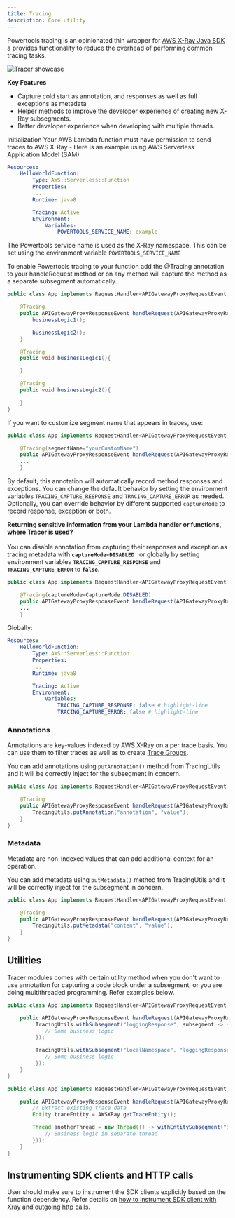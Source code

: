 ```yaml
---
title: Tracing
description: Core utility
---
```



Powertools tracing is an opinionated thin wrapper for [AWS X-Ray Java SDK](https://github.com/aws/aws-xray-sdk-java/)
a provides functionality to reduce the overhead of performing common tracing tasks.

![Tracer showcase](../media/tracer_utility_showcase.png)

 **Key Features**

 * Capture cold start as annotation, and responses as well as full exceptions as metadata
 * Helper methods to improve the developer experience of creating new X-Ray subsegments.
 * Better developer experience when developing with multiple threads.

Initialization
Your AWS Lambda function must have permission to send traces to AWS X-Ray - Here is an example using AWS Serverless Application Model (SAM)

```yaml:title=template.yaml
Resources:
    HelloWorldFunction:
        Type: AWS::Serverless::Function
        Properties:
        ...
        Runtime: java8

        Tracing: Active
        Environment:
            Variables:
                POWERTOOLS_SERVICE_NAME: example
```

The Powertools service name is used as the X-Ray namespace. This can be set using the environment variable
`POWERTOOLS_SERVICE_NAME`

To enable Powertools tracing to your function add the @Tracing annotation to your handleRequest method or on
any method will capture the method as a separate subsegment automatically.

```java:title=LambdaHandler.java
public class App implements RequestHandler<APIGatewayProxyRequestEvent, APIGatewayProxyResponseEvent> {

    @Tracing
    public APIGatewayProxyResponseEvent handleRequest(APIGatewayProxyRequestEvent input, Context context) {
        businessLogic1();

        businessLogic2();
    }

    @Tracing
    public void businessLogic1(){

    }

    @Tracing
    public void businessLogic2(){

    }
}
```

If you want to customize segment name that appears in traces, use:

```java:title=CustomSegmentName.java
public class App implements RequestHandler<APIGatewayProxyRequestEvent, APIGatewayProxyResponseEvent> {

    @Tracing(segmentName="yourCustomName")
    public APIGatewayProxyResponseEvent handleRequest(APIGatewayProxyRequestEvent input, Context context) {
    ...
    }
```

By default, this annotation will automatically record method responses and exceptions. You can change the default behavior by setting
the environment variables `TRACING_CAPTURE_RESPONSE` and `TRACING_CAPTURE_ERROR` as needed. Optionally, you can override behavior by
different supported `captureMode` to record response, exception or both.

<Note type="warning">
  <strong>Returning sensitive information from your Lambda handler or functions, where Tracer is used?</strong>
  <br/><br/>
  You can disable annotation from capturing their responses and exception as tracing metadata with <strong><code>captureMode=DISABLED </code></strong>
   or globally by setting environment variables <strong><code>TRACING_CAPTURE_RESPONSE</code></strong> and <strong><code>TRACING_CAPTURE_ERROR</code></strong> to <strong><code>false</code></strong>.
</Note><br/>

```java:title=HandlerWithoutCapturingResponseOrError.java
public class App implements RequestHandler<APIGatewayProxyRequestEvent, APIGatewayProxyResponseEvent> {

    @Tracing(captureMode=CaptureMode.DISABLED)
    public APIGatewayProxyResponseEvent handleRequest(APIGatewayProxyRequestEvent input, Context context) {
    ...
    }
```
Globally:

```yaml:title=template.yaml
Resources:
    HelloWorldFunction:
        Type: AWS::Serverless::Function
        Properties:
        ...
        Runtime: java8

        Tracing: Active
        Environment:
            Variables:
                TRACING_CAPTURE_RESPONSE: false # highlight-line
                TRACING_CAPTURE_ERROR: false # highlight-line
```

### Annotations

Annotations are key-values indexed by AWS X-Ray on a per trace basis. You can use them to filter traces as well as to create [Trace Groups](https://aws.amazon.com/about-aws/whats-new/2018/11/aws-xray-adds-the-ability-to-group-traces/).

You can add annotations using `putAnnotation()` method from TracingUtils and it will be correctly inject for the subsegment in concern.

```java
public class App implements RequestHandler<APIGatewayProxyRequestEvent, APIGatewayProxyResponseEvent> {

    @Tracing
    public APIGatewayProxyResponseEvent handleRequest(APIGatewayProxyRequestEvent input, Context context) {
        TracingUtils.putAnnotation("annotation", "value");
    }
}
```

### Metadata

Metadata are non-indexed values that can add additional context for an operation.

You can add metadata using `putMetadata()` method from TracingUtils and it will be correctly inject for the subsegment in concern.

```java
public class App implements RequestHandler<APIGatewayProxyRequestEvent, APIGatewayProxyResponseEvent> {

    @Tracing
    public APIGatewayProxyResponseEvent handleRequest(APIGatewayProxyRequestEvent input, Context context) {
        TracingUtils.putMetadata("content", "value");
    }
}
```

## Utilities

Tracer modules comes with certain utility method when you don't want to use annotation for capturing a code block
under a subsegment, or you are doing multithreaded programming. Refer examples below.

```java:title=InlineSubsegmentCapture.java
public class App implements RequestHandler<APIGatewayProxyRequestEvent, APIGatewayProxyResponseEvent> {

    public APIGatewayProxyResponseEvent handleRequest(APIGatewayProxyRequestEvent input, Context context) {
         TracingUtils.withSubsegment("loggingResponse", subsegment -> {
            // Some business logic
         });

         TracingUtils.withSubsegment("localNamespace", "loggingResponse", subsegment -> {
            // Some business logic
         });
    }
}
```

```java:title=ThreadedProgramming.java
public class App implements RequestHandler<APIGatewayProxyRequestEvent, APIGatewayProxyResponseEvent> {

    public APIGatewayProxyResponseEvent handleRequest(APIGatewayProxyRequestEvent input, Context context) {
        // Extract existing trace data
        Entity traceEntity = AWSXRay.getTraceEntity();

        Thread anotherThread = new Thread(() -> withEntitySubsegment("inlineLog", traceEntity, subsegment -> {
            // Business logic in separate thread
        }));
    }
}
```

## Instrumenting SDK clients and HTTP calls

User should make sure to instrument the SDK clients explicitly based on the function dependency. Refer details on
[how to instrument SDK client with Xray](https://docs.aws.amazon.com/xray/latest/devguide/xray-sdk-java-awssdkclients.html) and [outgoing http calls](https://docs.aws.amazon.com/xray/latest/devguide/xray-sdk-java-httpclients.html).
